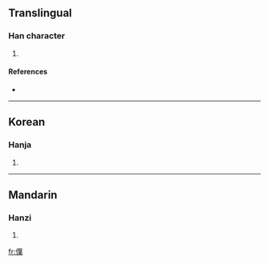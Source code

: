 ==Translingual==

===Han character===
{{Han char|rn=9|rad=人|as=12|sn=14|four=|canj=人廿心木 (OTPD)}}

# {{defn|Han|sort=人12}}

====References====
* {{Han ref|kx=0118.080|dkj=01160|dj=0250.190|hdz=10217.080|uh=50F7|ud=20727}}

----

==Korean==

===Hanja===
{{ko-hanja|hangeul=엽|rv=yeop|mr=yŏp}}

# {{defn|Korean|sort=人12}}

----

==Mandarin==

===Hanzi===
{{cmn-hanzi|pin=[[yè]] ([[ye4]])|wg=yeh<sup>4</sup>}}

# {{defn|Mandarin|sort=人12}}

[[fr:僷]]